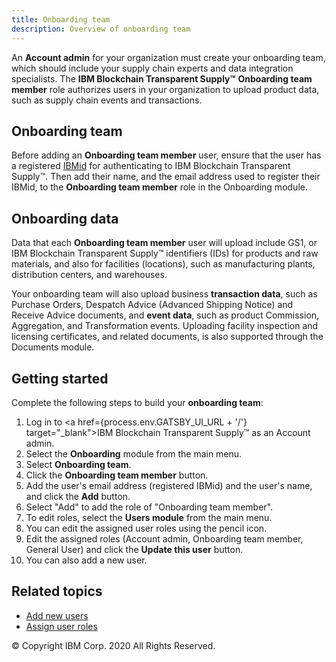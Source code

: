 ```yaml
---
title: Onboarding team
description: Overview of onboarding team
---
```


<PageDescription>

An **Account admin** for your organization must create your
onboarding team, which should include your supply chain experts and data
integration specialists. The **IBM Blockchain Transparent Supply™** **Onboarding team member**
role authorizes users in your organization to upload product data, such as
supply chain events and transactions.

</PageDescription>

## Onboarding team

Before adding an **Onboarding team member** user, ensure that the user has a
registered <a href="https://www.ibm.com/account/us-en/signup/register.html" target="_blank">
IBMid</a> for authenticating to IBM Blockchain Transparent Supply™. Then add their name, and the email address used
to register their IBMid, to the **Onboarding team member** role in the Onboarding module.

## Onboarding data

Data that each **Onboarding team member** user will upload include GS1, or IBM Blockchain Transparent Supply™
identifiers (IDs) for products and raw materials, and also for facilities
(locations), such as manufacturing plants, distribution centers, and warehouses.

Your onboarding team will also upload business **transaction data**, such as Purchase Orders,
Despatch Advice (Advanced Shipping Notice) and Receive Advice documents, and **event data**,
such as product Commission, Aggregation, and Transformation events. Uploading facility inspection
and licensing certificates, and related documents, is also supported through the Documents module.

## Getting started

Complete the following steps to build your **onboarding team**:

1. Log in to <a href={process.env.GATSBY_UI_URL + '/'} target="_blank">IBM Blockchain Transparent Supply™</a> as an Account admin.
2. Select the **Onboarding** module from the main menu.
3. Select **Onboarding team**.
4. Click the **Onboarding team member** button.
5. Add the user's email address (registered IBMid) and the user's name, and click the **Add** button.
6. Select "Add" to add the role of "Onboarding team member".
7. To edit roles, select the **Users module** from the main menu.
8. You can edit the assigned user roles using the pencil icon.
9. Edit the assigned roles (Account admin, Onboarding team member, General User) and click the **Update this user** button.
10. You can also add a new user.

  ## Related topics

- [Add new users](/managing-users/add-new-users)
- [Assign user roles](/managing-users/assign-user-roles)

<PageCopyright>© Copyright IBM Corp. 2020 All Rights Reserved.</PageCopyright>
